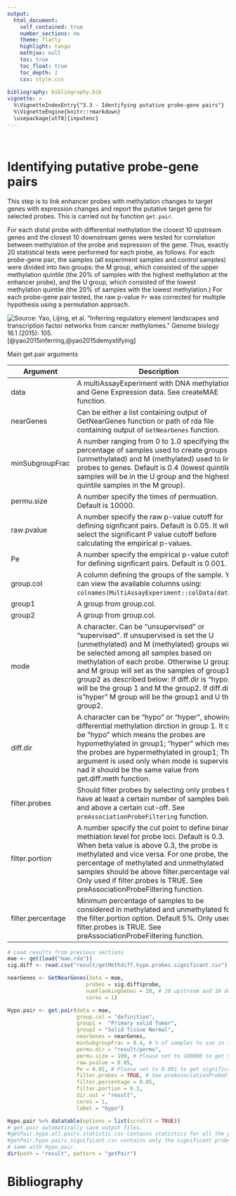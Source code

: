 ```yaml
---
output: 
  html_document:
    self_contained: true
    number_sections: no
    theme: flatly
    highlight: tango
    mathjax: null
    toc: true
    toc_float: true
    toc_depth: 2
    css: style.css
  
bibliography: bibliography.bib    
vignette: >
  %\VignetteIndexEntry{"3.3 - Identifying putative probe-gene pairs"}
  %\VignetteEngine{knitr::rmarkdown}
  \usepackage[utf8]{inputenc}
---
```


<br>

# Identifying putative probe-gene pairs

This step is to link enhancer probes with methylation changes to target genes with expression
changes and report the putative target gene for selected probes. This is carried out
by function `get.pair`. 

For each distal probe with differential methylation the closest 10 upstream 
genes and the closest 10 downstream genes were tested for correlation between 
methylation of the probe and expression of the gene.
Thus, exactly 20 statistical 
tests were performed for each probe, as follows. For each probe-gene pair, 
the samples (all experiment samples and control samples) were divided into two 
groups: the M group, which consisted of the upper methylation quintile (the 20\%
of samples with the highest methylation at the enhancer probe), and the U group, 
which consisted of the lowest methylation quintile (the 20\% of samples with the 
lowest methylation.)
For each probe-gene pair tested, the raw p-value `Pr` was corrected for multiple 
hypothesis using a permutation approach.

![Source: Yao, Lijing, et al. "Inferring regulatory element landscapes and transcription factor networks from cancer methylomes." Genome biology 16.1 (2015): 105.](figures/paper_get.pairs.png) [@yao2015inferring,@yao2015demystifying]


<div class="panel panel-info">
<div class="panel-heading">Main get.pair arguments </div>
<div class="panel-body">
| Argument          | Description                                                                                                                                                                                                                                                                                                                                                         |
|-------------------|---------------------------------------------------------------------------------------------------------------------------------------------------------------------------------------------------------------------------------------------------------------------------------------------------------------------------------------------------------------------|
| data              | A multiAssayExperiment with DNA methylation and Gene Expression data. See createMAE function.                                                                                                                                                                                                                                                                       |
| nearGenes         | Can be either a list containing output of GetNearGenes function or path of rda file containing output of `GetNearGenes` function.                                                                                                                                                                                                                                     |
| minSubgroupFrac        | A number ranging from 0 to 1.0 specifying the percentage of samples used to create groups U (unmethylated) and M (methylated) used to link probes to genes. Default is 0.4 (lowest quintile samples will be in the U group and the highest quintile samples in the M group).                                                                                                                                                                                                                                             |
| permu.size        | A number specify the times of permuation. Default is 10000.                                                                                                                                                                                                                                                                                                         |
| raw.pvalue            | A number specify the raw p-value cutoff for defining signficant pairs. Default is 0.05. It will select the significant P value cutoff before calculating the empirical p-values.                                                                                                                                                           |
| Pe                | A number specify the empirical p-value cutoff for defining signficant pairs. Default is 0.001.                                                                                                                                                                                                                        |
| group.col         | A column defining the groups of the sample. You can view the available columns using: `colnames(MultiAssayExperiment::colData(data))`.                                               |
| group1 | A group from group.col. |
| group2 | A group from group.col. |
| mode	|A character. Can be "unsupervised" or "supervised". If unsupervised is set the U (unmethylated) and M (methylated) groups will be selected among all samples based on methylation of each probe. Otherwise U group and M group will set as the samples of group1 or group2 as described below: If diff.dir is "hypo, U will be the group 1 and M the group2. If diff.dir is "hyper" M group will be the group1 and U the group2.|
| diff.dir	| A character can be "hypo" or "hyper", showing differential methylation dirction in group 1. It can be "hypo" which means the probes are hypomethylated in group1; "hyper" which means the probes are hypermethylated in group1; This argument is used only when mode is supervised nad it should be the same value from get.diff.meth function. |
| filter.probes     | Should filter probes by selecting only probes that have at least a certain number of samples below and above a certain cut-off. See `preAssociationProbeFiltering` function.                                                                                                                                                                                          |
| filter.portion    | A number specify the cut point to define binary methlation level for probe loci. Default is 0.3. When beta value is above 0.3, the probe is methylated and vice versa. For one probe, the percentage of methylated and unmethylated samples should be above filter.percentage value. Only used if filter.probes is TRUE. See preAssociationProbeFiltering function. |
| filter.percentage | Minimum percentage of samples to be considered in methylated and unmethylated for the filter.portion option. Default 5%. Only used if filter.probes is TRUE. See preAssociationProbeFiltering function.   |
</div>
</div>


```r
# Load results from previous sections
mae <- get(load("mae.rda"))
sig.diff <- read.csv("result/getMethdiff.hypo.probes.significant.csv")

nearGenes <- GetNearGenes(data = mae, 
                         probes = sig.diff$probe, 
                         numFlankingGenes = 20, # 10 upstream and 10 dowstream genes
                         cores = 1)

Hypo.pair <- get.pair(data = mae,
                      group.col = "definition",
                      group1 =  "Primary solid Tumor",
                      group2 = "Solid Tissue Normal",
                      nearGenes = nearGenes,
                      minSubgroupFrac = 0.4, # % of samples to use in to create groups U/M
                      permu.dir = "result/permu",
                      permu.size = 100, # Please set to 100000 to get significant results
                      raw.pvalue = 0.05,   
                      Pe = 0.01, # Please set to 0.001 to get significant results
                      filter.probes = TRUE, # See preAssociationProbeFiltering function
                      filter.percentage = 0.05,
                      filter.portion = 0.3,
                      dir.out = "result",
                      cores = 1,
                      label = "hypo")
```

```r
Hypo.pair %>% datatable(options = list(scrollX = TRUE))
# get.pair automatically save output files. 
#getPair.hypo.all.pairs.statistic.csv contains statistics for all the probe-gene pairs.
#getPair.hypo.pairs.significant.csv contains only the significant probes which is 
# same with Hypo.pair.
dir(path = "result", pattern = "getPair") 
```

# Bibliography
